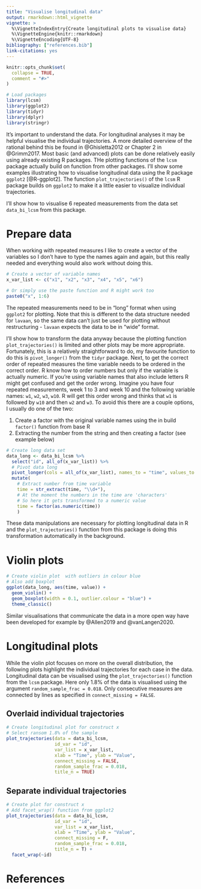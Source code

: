 ```yaml
---
title: "Visualise longitudinal data"
output: rmarkdown::html_vignette
vignette: >
  %\VignetteIndexEntry{Create longitudinal plots to visualise data}
  %\VignetteEngine{knitr::rmarkdown}
  %\VignetteEncoding{UTF-8}
bibliography: ["references.bib"]
link-citations: yes
---
```


```r
knitr::opts_chunk$set(
  collapse = TRUE,
  comment = "#>"
)
```

```r
# Load packages
library(lcsm)
library(ggplot2)
library(tidyr)
library(dplyr)
library(stringr)
```

It's important to understand the data.
For longitudinal analyses it may be helpful visualise the individual trajectories.
A more detailed overview of the rational behind this be found in @Ghisletta2012 or Chapter 2 in @Grimm2017.
Most basic (and advanced) plots can be done relatively easily using already existing R packages.
THe plotting functions of the `lcsm` package actually build on function from other packages.
I'll show some examples illustrating how to visualise longitudinal data using the R package `ggplot2` [@R-ggplot2].
The function `plot_trajectories()` of the `lcsm` R package builds on `ggplot2` to make it a little easier to visualize individual trajectories.

I'll show how to visualise 6 repeated measurements from the data set `data_bi_lcsm` from this package.

# Prepare data

When working with repeated measures I like to create a vector of the variables so I don't have to type the names again and again, but this really needed and everything would also work without doing this.

```r
# Create a vector of variable names
x_var_list <- c("x1", "x2", "x3", "x4", "x5", "x6")

# Or simply use the paste function and R might work too
paste0("x", 1:6)
```

The repeated measurements need to be in "long" format when using `ggplot2` for plotting.
Note that this is different to the data structure needed for `lavaan`, so the same data can't just be used for plotting without restructuring - `lavaan` expects the data to be in "wide" format.

I'll show how to transform the data anyway because the plotting function `plot_trajectories()` is limited and other plots may be more appropriate.
Fortunately, this is a relatively straightforward to do, my favourite function to do this is `pivot_longer()` from the `tidyr` package.
Next, to get the correct order of repeated measures the time variable needs to be ordered in the correct order.
R know how to order numbers but only if the variable is actually numeric.
If you're using variable names that also include letters R might get confused and get the order wrong.
Imagine you have four repeated measurements, week 1 to 3 and week 10 and the following variable names: `w1`, `w2`, `w3`, `w10`.
R will get this order wrong and thinks that `w1` is followed by `w10` and then `w2` and `w3`.
To avoid this there are a couple options, I usually do one of the two:

1. Create a factor with the original variable names using the in build `factor()` function from base R
1. Extracting the number from the string and then creating a factor (see example below)

```r
# Create long data set
data_long <- data_bi_lcsm %>% 
  select("id", all_of(x_var_list)) %>% 
  # Pivot data long
  pivot_longer(cols = all_of(x_var_list), names_to = "time", values_to = "value") %>% 
  mutate(
    # Extract number from time variable
    time = str_extract(time, "\\d+"),
    # At the moment the numbers in the time are 'characters'
    # So here it gets transformed to a numeric value
    time = factor(as.numeric(time))
    )
```

These data manipulations are necessary for plotting longitudinal data in R and the `plot_trajectories()` function from this package is doing this transformation automatically in the background.

# Violin plots

```r
# Create violin plot  with outliers in colour blue
# Also add boxplot
ggplot(data_long, aes(time, value)) +
  geom_violin() +
  geom_boxplot(width = 0.1, outlier.colour = "blue") +
  theme_classic()

```

Similar visualisations that communicate the data in a more open way have been developed for example by @Allen2019 and @vanLangen2020.

# Longitudinal plots

While the violin plot focuses on more on the overall distribution, the following plots highlight the individual trajectories for each case in the data.
Longitudinal data can be visualised using the `plot_trajectories()` function from the `lcsm` package.
Here only 1.8% of the data is visualised using the argument `random_sample_frac = 0.018`.
Only consecutive measures are connected by lines as specified in `connect_missing = FALSE`.

## Overlaid individual trajectories

```r
# Create longitudinal plot for construct x
# Select ransom 1.8% of the sample
plot_trajectories(data = data_bi_lcsm,
                  id_var = "id", 
                  var_list = x_var_list,
                  xlab = "Time", ylab = "Value",
                  connect_missing = FALSE, 
                  random_sample_frac = 0.018, 
                  title_n = TRUE)


```

## Separate individual trajectories

```r
# Create plot for construct x
# Add facet_wrap() function from ggplot2
plot_trajectories(data = data_bi_lcsm,
                  id_var = "id", 
                  var_list = x_var_list,
                  xlab = "Time", ylab = "Value",
                  connect_missing = F, 
                  random_sample_frac = 0.018, 
                  title_n = T) +
  facet_wrap(~id)

```

# References